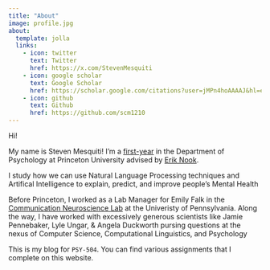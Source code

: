 ```yaml
---
title: "About"
image: profile.jpg
about:
  template: jolla
  links:
    - icon: twitter
      text: Twitter
      href: https://x.com/StevenMesquiti
    - icon: google scholar
      text: Google Scholar
      href: https://scholar.google.com/citations?user=jMPn4hoAAAAJ&hl=en&inst=10749622055976013885
    - icon: github
      text: Github
      href: https://github.com/scm1210
---
```


Hi! 

My name is Steven Mesquiti! I'm a [first-year](https://lemolab.princeton.edu/people/steven-mesquiti) in the Department of Psychology at Princeton University advised by [Erik Nook](https://lemolab.princeton.edu/people/erik-c-nook-phd). 

I study how we can use Natural Language Processing techniques and Artifical Intelligence to explain, predict, and improve people's Mental Health

Before Princeton, I worked as a Lab Manager for Emily Falk in the [Communication Neuroscience Lab](https://www.asc.upenn.edu/research/centers/communication-neuroscience-lab) at the Univeristy of Pennsylvania. Along the way, I have worked with excessively generous scientists like Jamie Pennebaker, Lyle Ungar, & Angela Duckworth pursing questions at the nexus of Computer Science, Computational Linguistics, and Psychology 

This is my blog for `PSY-504`. You can find various assignments that I complete on this website. 
